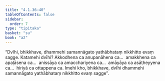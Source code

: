 ```yaml
---
title: "4.1.36–40"
tableOfContents: false
sidebar:
  order: 7
type: "tipitaka"
basket: "su"
book: "a2"
---
```



<DynamicBreadcrumb />

<Division number="188" book="a2">

<Paragraph number="283" book="a2">
“Dvīhi, bhikkhave, dhammehi samannāgato yathābhataṃ nikkhitto evaṃ sagge. Katamehi dvīhi? Akkodhena ca anupanāhena ca…  amakkhena ca apaḷāsena ca…  anissāya ca amacchariyena ca…  amāyāya ca asāṭheyyena ca…  hiriyā ca ottappena ca. Imehi kho, bhikkhave, dvīhi dhammehi samannāgato yathābhataṃ nikkhitto evaṃ sagge”.
</Paragraph>
</Division>